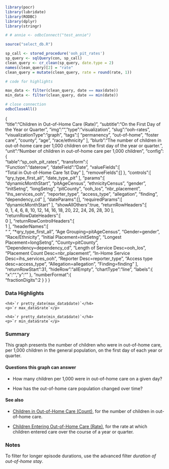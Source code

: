 ```r
library(pocr)
library(lubridate)
library(RODBC)
library(dplyr)
library(stringr)

# # annie <- odbcConnect("test_annie")

source("select_db.R")

sp_call <- stored_procedure('ooh_pit_rates')
sp_query <- sqlQuery(con, sp_call)
clean_query <- cr_clean(sp_query, date.type = 2)
names(clean_query)[2] = "rate"
clean_query = mutate(clean_query, rate = round(rate, 1))

# code for highlights

max_data <- filter(clean_query, date == max(date))
min_data <- filter(clean_query, date == min(date))

# close connection
odbcCloseAll()

```
{  
   "title":"Children in Out-of-Home Care (Rate)",
   "subtitle":"On the First Day of the Year or Quarter",
   "img":"",
   "type":"visualization",
   "slug":"ooh-rates",
   "visualizationType":"graph",
   "tags":[ 
      "permanency",
      "out-of-home",
      "foster care",
      "county",
      "age",
      "race/ethnicity"
   ],
   "blurb":"The number of children in out-of-home care per 1,000 children on the first day of the year or quarter.",
   "unit":"Number of children in out-of-home care per 1,000 children",
   "config":{  
      "table":"sp_ooh_pit_rates",
      "transform":{  
         "Function":"daterow",
         "dateField":"Date",
         "valueFields":[  
            "Total in Out-of-Home Care 1st Day"
         ],
         "removeFields":[]
      },
      "controls":[  
         "qry_type_first_all",
         "date_type_pit"
      ],
      "params":[  
         "dynamicMonthStart",
         "pitAgeCensus",
         "ethnicityCensus",
         "gender",
         "initSetng",
         "longSetng",
         "pitCounty",
         "ooh_los",
         "nbr_placement",
         "ihs_services_ooh",
         "reporter_type",
         "access_type",
         "allegation",
         "finding",
         "dependency_cd"
      ],
      "dateParams":[],
      "requiredParams":[  
         "dynamicMonthStart"
      ],
      "showAllOthers":true,
      "returnRowHeaders":[  
         0,
         1,
         4,
         6,
         8,
         10,
         12,
         14,
         16,
         18,
         20,
         22,
         24,
         26,
         28,
         30
      ],
      "returnRowDateHeaders":[  
         0
      ],
      "returnRowControlHeaders":[  
         1
      ],
      "headerNames":[  
         "&nbsp;",
         "*qry_type_first_all",
         "Age Grouping=pitAgeCensus",
         "Gender=gender",
         "Race/Ethnicity",
         "Initial Placement=initSetng",
         "Longest Placement=longSetng",
         "County=pitCounty",
         "Dependency=dependency_cd",
         "Length of Service Desc=ooh_los",
         "Placement Count Desc=nbr_placement",
         "In-Home Service Desc=ihs_services_ooh",
         "Reporter Desc=reporter_type",
         "Access type desc=access_type",
         "Allegation=allegation",
         "Finding=finding"
      ],
      "returnRowStart":31,
      "hideRow":"allEmpty",
      "chartType":"line",
      "labels":{  
         "x":"",
         "y":""
      },
      "numberFormat":{  
         "fractionDigits":2
      }
   }
}

### Data Highlights

<div class="stat">
    <h4>`r pretty_date(max_data$date)`</h4>
    <p>`r max_data$rate`</p>
</div>

<div class="stat">
    <h4>`r pretty_date(min_data$date)`</h4>
    <p>`r min_data$rate`</p>
</div>

### Summary

This graph presents the number of children who were in out-of-home care, per 1,000 children in the general population, on the first day of each year or quarter. 

#### Questions this graph can answer

- How many children per 1,000 were in out-of-home care on a given day?

- How has the out-of-home care population changed over time?

#### See also

- [Children in Out-of-Home Care (Count)](https://portal.cssat.org/visualizations/ooh-counts), for the number of children in out-of-home care.

- [Children Entering Out-of-Home Care (Rate)](https://portal.cssat.org/visualizations/ooh-entry-rates), for the rate at which children entered care over the course of a year or quarter.


### Notes

To filter for longer episode durations, use the advanced filter *duration of out-of-home stay*.
